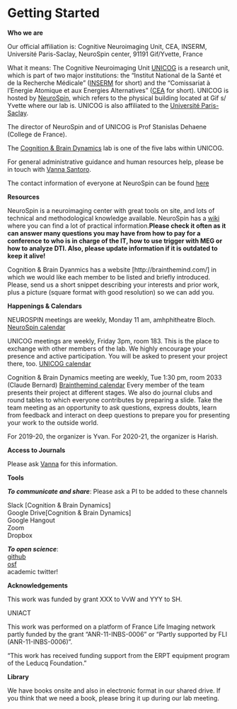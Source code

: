 # Getting Started

**Who we are**

Our official affiliation is: 
Cognitive Neuroimaging Unit, CEA, INSERM, Université Paris-Saclay, NeuroSpin center, 91191 Gif/Yvette, France

What it means: 
The Cognitive Neuroimaging Unit [UNICOG](http://www.unicog.org/) is a research unit, which  is part of two major institutions: the "Institut National de la Santé et de la Recherche Médicale" ([INSERM](https://www.inserm.fr/) for short) and the "Comissariat à l'Energie Atomique et aux Energies Alternatives" ([CEA](http://www.cea.fr/) for short). 
UNICOG is hosted by [NeuroSpin](http://joliot.cea.fr/drf/joliot/Pages/Entites_de_recherche/NeuroSpin.aspx), which refers to the physical building located at Gif s/ Yvette where our lab is. UNICOG is also affiliated to the [Université Paris-Saclay](https://www.universite-paris-saclay.fr/en).

The director of NeuroSpin and of UNICOG is Prof Stanislas Dehaene (College de France). 

The [Cognition & Brain Dynamics](https://brainthemind.com/) lab is one of the five labs within UNICOG. 

For general administrative guidance and human resources help, please be in touch with [Vanna Santoro](giovanna.santoro@cea.fr). 

The contact information of everyone at NeuroSpin can be found [here](http://www.neurospin-wiki.org/pmwiki/Main/PhoneNumbers)

**Resources**

NeuroSpin is a neuroimaging center with great tools on site, and lots of technical and methodological knowledge available. NeuroSpin has a [wiki](http://www.neurospin-wiki.org/pmwiki/) where you can find a lot of practical information.**Please check it often as it can answer many  questions you may have from how to pay for a conference to who is in charge of the IT, how to use trigger with MEG or how to analyze DTI. Also, please update information if it is outdated to keep it alive!**

Cognition & Brain Dyanmics has a website [http://brainthemind.com/] in which we would like each member to be listed and briefly introduced. Please, send us a short snippet describing your interests and prior work, plus a picture (square format with good resolution) so we can add you.

**Happenings & Calendars**

NEUROSPIN meetings are weekly, Monday 11 am, amhphitheatre Bloch. 
[NeuroSpin calendar](https://calendar.google.com/calendar/embed?src=9mar0ri28bi85c2p4gef6dh108@group.calendar.google.com&ctz=Europe/Paris)

UNICOG meetings are weekly, Friday 3pm, room 183. This is the place to exchange with other members of the lab. We highly encourage your presence and active participation. You will be asked to present your project there, too. 
[UNICOG calendar](https://calendar.google.com/calendar/embed?src=unicog.meetings@gmail.com&ctz=Europe/Paris&mode=AGENDA)

Cognition & Brain Dynamics meeting are weekly, Tue 1:30 pm, room 2033 (Claude Bernard) 
[Brainthemind calendar](https://calendar.google.com/calendar?cid=bzkwaWRmZWtidWdsbmJkNm1lNm51MjExanNAZ3JvdXAuY2FsZW5kYXIuZ29vZ2xlLmNvbQ)
Every member of the team presents their project at different stages. We also do journal clubs and round tables to which everyone contributes by preparing a slide. Take the team meeting as an opportunity to ask questions, express doubts,  learn from feedback and interact on deep questions to prepare you for presenting your work to the outside world. 

For 2019-20, the organizer is Yvan.
For 2020-21, the organizer is Harish.

**Access to Journals**

Please ask [Vanna](giovanna.santoro@cea.fr) for this information.

**Tools**

_**To communicate and share**_: 
Please ask a PI to be added to these channels

Slack [Cognition & Brain Dynamics]  
Google Drive[Cognition & Brain Dynamics]  
Google Hangout  
Zoom  
Dropbox  

_**To open science**_:  
[github](https://github.com/brainthemind)  
[osf](https://osf.io/)  
academic twitter!  

**Acknowledgements**

This work was funded by grant XXX to VvW and YYY to SH.

UNIACT 

This work was performed on a platform of France Life Imaging network partly funded by the grant “ANR-11-INBS-0006 ” or “Partly supported by FLI (ANR-11-INBS-0006)”.
 
"This work has received funding support from the ERPT equipment program of the Leducq Foundation."

**Library**

We have books onsite and also in electronic format in our shared drive.
If you think that we need a book, please bring it up during our lab meeting.

